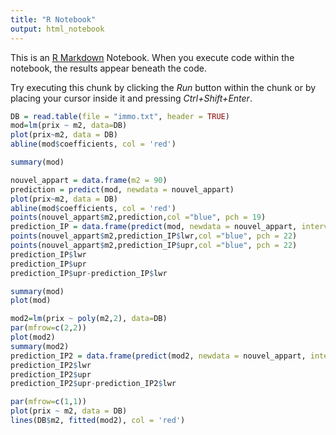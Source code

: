 ---
title: "R Notebook"
output: html_notebook
---

This is an [R Markdown](http://rmarkdown.rstudio.com) Notebook. When you execute code within the notebook, the results appear beneath the code.

Try executing this chunk by clicking the *Run* button within the chunk or by placing your cursor inside it and pressing *Ctrl+Shift+Enter*.

```{r}
DB = read.table(file = "immo.txt", header = TRUE)
mod=lm(prix ~ m2, data=DB)
plot(prix~m2, data = DB)
abline(mod$coefficients, col = 'red')
```

```{r}
summary(mod)
```

```{r}
nouvel_appart = data.frame(m2 = 90)
prediction = predict(mod, newdata = nouvel_appart)
plot(prix~m2, data = DB)
abline(mod$coefficients, col = 'red')
points(nouvel_appart$m2,prediction,col ="blue", pch = 19)
prediction_IP = data.frame(predict(mod, newdata = nouvel_appart, interval = 'prediction', level = 0.95))
points(nouvel_appart$m2,prediction_IP$lwr,col ="blue", pch = 22)
points(nouvel_appart$m2,prediction_IP$upr,col ="blue", pch = 22)
prediction_IP$lwr
prediction_IP$upr
prediction_IP$upr-prediction_IP$lwr
```

```{r}
summary(mod)
plot(mod)
```

```{r}
mod2=lm(prix ~ poly(m2,2), data=DB)
par(mfrow=c(2,2))
plot(mod2)
summary(mod2)
prediction_IP2 = data.frame(predict(mod2, newdata = nouvel_appart, interval = 'prediction', level = 0.95))
prediction_IP2$lwr
prediction_IP2$upr
prediction_IP2$upr-prediction_IP2$lwr

par(mfrow=c(1,1))
plot(prix ~ m2, data = DB)
lines(DB$m2, fitted(mod2), col = 'red')
```
